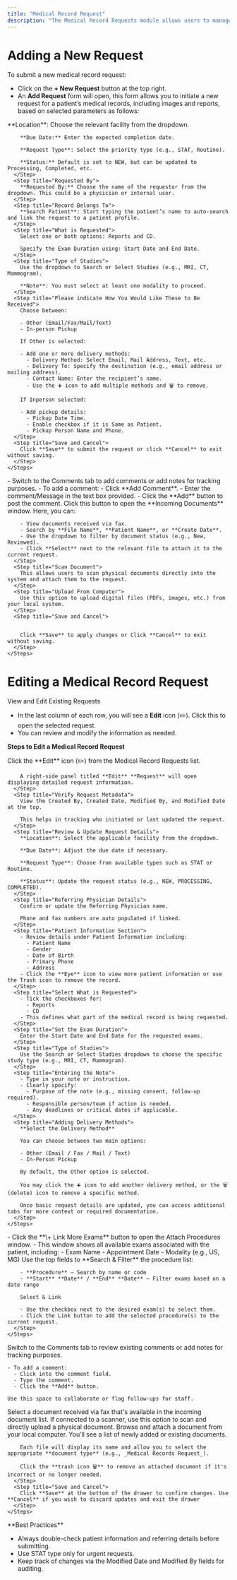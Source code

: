 ```yaml
---
title: "Medical Record Request"
description: "The Medical Record Requests module allows users to manage and track all requests for patient reports and CDs across locations. It provides a categorized, filterable worklist where requests are organized by status—New, Processing, Failed, Completed, and Cancelled. Users can create, edit, and fulfill requests, define delivery preferences (email, fax, text, or in-person), and specify delivery contacts. This module ensures secure and efficient handling of patient record retrieval and delivery while maintaining full traceability and accountability."
---
```


# **Adding a New Request**

To submit a new medical record request:

- Click on the **\+ New Request** button at the top right.
- An **Add Request** form will open, this form allows you to initiate a new request for a patient’s medical records, including images and reports, based on selected parameters as follows:

<AccordionGroup>
  <Accordion title="New Accordion">
    <Steps>
      <Step title="Select Request Details tab">
        **Location**: Choose the relevant facility from the dropdown.

        **Due Date:** Enter the expected completion date.

        **Request Type**: Select the priority type (e.g., STAT, Routine).

        **Status:** Default is set to NEW, but can be updated to Processing, Completed, etc.
      </Step>
      <Step title="Requested By">
        **Requested By:** Choose the name of the requestor from the dropdown. This could be a physician or internal user.
      </Step>
      <Step title="Record Belongs To">
        **Search Patient**: Start typing the patient’s name to auto-search and link the request to a patient profile.
      </Step>
      <Step title="What is Requested">
        Select one or both options: Reports and CD.

        Specify the Exam Duration using: Start Date and End Date.
      </Step>
      <Step title="Type of Studies">
        Use the dropdown to Search or Select Studies (e.g., MRI, CT, Mammogram).

        **Note**: You must select at least one modality to proceed.
      </Step>
      <Step title="Please indicate How You Would Like These to Be Received">
        Choose between:

        - Other (Email/Fax/Mail/Text)
        - In-person Pickup

        If Other is selected:

        - Add one or more delivery methods:
          - Delivery Method: Select Email, Mail Address, Text, etc.
          - Delivery To: Specify the destination (e.g., email address or mailing address).
          - Contact Name: Enter the recipient’s name.
          - Use the ➕ icon to add multiple methods and 🗑️ to remove.

        If Inperson selected:

        - Add pickup details:
          - Pickup Date Time.
          - Enable checkbox if it is Same as Patient.
          - Pickup Person Name and Phone.
      </Step>
      <Step title="Save and Cancel">
        Click **Save** to submit the request or click **Cancel** to exit without saving.
      </Step>
    </Steps>
  </Accordion>
  <Accordion title="Comments Tab">
    - Switch to the Comments tab to add comments or add notes for tracking purposes.
    - To add a comment:
      - Click **Add Comment**.
      - Enter the comment/Message in the text box provided.
      - Click the **Add** button to post the comment.
  </Accordion>
  <Accordion title="Documents Tab">
    <Steps>
      <Step title="Choose Fax Document">
        Click this button to open the **Incoming Documents** window. Here, you can:

        - View documents received via fax.
        - Search by **File Name**, **Patient Name**, or **Create Date**.
        - Use the dropdown to filter by document status (e.g., New, Reviewed).
        - Click **Select** next to the relevant file to attach it to the current request.
      </Step>
      <Step title="Scan Document">
        This allows users to scan physical documents directly into the system and attach them to the request.
      </Step>
      <Step title="Upload From Computer">
        Use this option to upload digital files (PDFs, images, etc.) from your local system.
      </Step>
      <Step title="Save and Cancel">
        

        Click **Save** to apply changes or Click **Cancel** to exit without saving.
      </Step>
    </Steps>
  </Accordion>
</AccordionGroup>

# Editing a Medical Record Request

View and Edit Existing Requests

- In the last column of each row, you will see a **Edit** icon (✏️). Click this to open the selected request.
- You can review and modify the information as needed.

**Steps to Edit a Medical Record Request**

<AccordionGroup>
  <Accordion title="Request details">
    <Steps>
      <Step title="Request details">
        Click the **Edit** icon (✏️) from the Medical Record Requests list.

        A right-side panel titled **Edit** **Request** will open displaying detailed request information.
      </Step>
      <Step title="Verify Request Metadata">
        View the Created By, Created Date, Modified By, and Modified Date at the top.

        This helps in tracking who initiated or last updated the request.
      </Step>
      <Step title="Review & Update Request Details">
        **Location**: Select the applicable facility from the dropdown.

        **Due Date**: Adjust the due date if necessary.

        **Request Type**: Choose from available types such as STAT or Routine.

        **Status**: Update the request status (e.g., NEW, PROCESSING, COMPLETED).
      </Step>
      <Step title="Referring Physician Details">
        Confirm or update the Referring Physician name.

        Phone and fax numbers are auto populated if linked.
      </Step>
      <Step title="Patient Information Section">
        - Review details under Patient Information including:
          - Patient Name
          - Gender
          - Date of Birth
          - Primary Phone
          - Address
        - Click the **Eye** icon to view more patient information or use the Trash icon to remove the record.
      </Step>
      <Step title="Select What is Requested">
        - Tick the checkboxes for:
          - Reports
          - CD
        - This defines what part of the medical record is being requested.
      </Step>
      <Step title="Set the Exam Duration">
        Enter the Start Date and End Date for the requested exams.
      </Step>
      <Step title="Type of Studies">
        Use the Search or Select Studies dropdown to choose the specific study type (e.g., MRI, CT, Mammogram).
      </Step>
      <Step title="Entering the Note">
        - Type in your note or instruction.
        - Clearly specify:
          - Purpose of the note (e.g., missing consent, follow-up required).
          - Responsible person/team if action is needed.
          - Any deadlines or critical dates if applicable.
      </Step>
      <Step title="Adding Delivery Methods">
        **Select the Delivery Method**

        You can choose between two main options:

        - Other (Email / Fax / Mail / Text)
        - In-Person Pickup

        By default, the Other option is selected.

        You may click the ➕ icon to add another delivery method, or the 🗑️ (delete) icon to remove a specific method.

        Once basic request details are updated, you can access additional tabs for more context or required documentation.
      </Step>
    </Steps>
  </Accordion>
  <Accordion title="Procedures Tab">
    <Steps>
      <Step title="Link More Exams">
        - Click the **\+ Link More Exams** button to open the Attach Procedures window.
        - This window shows all available exams associated with the patient, including:
          - Exam Name
          - Appointment Date
          - Modality (e.g., US, MG)
      </Step>
      <Step title="Search & Filter ">
        Use the top fields to **Search & Filter** the procedure list:

        - **Procedure** – Search by name or code
        - **Start** **Date** / **End** **Date** – Filter exams based on a date range

        Select & Link

        - Use the checkbox next to the desired exam(s) to select them.
        - Click the Link button to add the selected procedure(s) to the current request.
      </Step>
    </Steps>
  </Accordion>
  <Accordion title="Comments Tab">
    Switch to the Comments tab to review existing comments or add notes for tracking purposes.

    - To add a comment:
      - Click into the comment field.
      - Type the comment.
      - Click the **Add** button.

    Use this space to collaborate or flag follow-ups for staff.
  </Accordion>
  <Accordion title="Documents Tab">
    <Steps>
      <Step title="Choose Fax Document:">
        Select a document received via fax that's available in the incoming document list.
      </Step>
      <Step title="Scan Document:">
        If connected to a scanner, use this option to scan and directly upload a physical document.
      </Step>
      <Step title="Upload From Computer:">
        Browse and attach a document from your local computer.
      </Step>
      <Step title=" Attached Document List">
        You’ll see a list of newly added or existing documents.

        Each file will display its name and allow you to select the appropriate **document type** (e.g., _Medical Records Request_).

        Click the **trash icon 🗑️** to remove an attached document if it's incorrect or no longer needed.
      </Step>
      <Step title="Save and Cancel">
        Click **Save** at the bottom of the drawer to confirm changes. Use **Cancel** if you wish to discard updates and exit the drawer
      </Step>
    </Steps>
  </Accordion>
</AccordionGroup>


<Note>
  **Best Practices**

  - Always double-check patient information and referring details before submitting.
  - Use STAT type only for urgent requests.
  - Keep track of changes via the Modified Date and Modified By fields for auditing.
</Note>